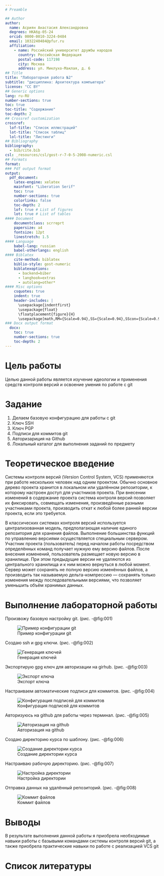 ```yaml
---
# Preamble

## Author
author:
  name: Асриян Анастасия Александровна
  degrees: НКАбд-05-24
  orcid: 0000-0010-3224-0484
  email: 1032240484@pfur.ru
  affiliation:
    - name: Российский университет дружбы народов
      country: Российская Федерация
      postal-code: 117198
      city: Москва
      address: ул. Миклухо-Маклая, д. 6
## Title
title: "Лабораторная работа №2"
subtitle: "дисциплина: Архитектура компьютера"
license: "CC BY"
## Generic options
lang: ru-RU
number-sections: true
toc: true
toc-title: "Содержание"
toc-depth: 2
## Crossref customization
crossref:
  lof-title: "Список иллюстраций"
  lot-title: "Список таблиц"
  lol-title: "Листинги"
## Bibliography
bibliography:
  - bib/cite.bib
csl: _resources/csl/gost-r-7-0-5-2008-numeric.csl
## Formats
format:
### Pdf output format
output:
  pdf_document:
    latex-engine: xelatex
    mainfont: "Liberation Serif"
    toc: true
    number-sections: true
    colorlinks: false
    toc-depth: 2
    lof: true # List of figures
    lot: true # List of tables
#### Document
    documentclass: scrreprt
    papersize: a4
    fontsize: 12pt
    linestretch: 1.5
#### Language
    babel-lang: russian
    babel-otherlangs: english
#### Biblatex
    cite-method: biblatex
    biblio-style: gost-numeric
    biblatexoptions:
      - backend=biber
      - langhook=extras
      - autolang=other*
#### Misc options
    csquotes: true
    indent: true
    header-includes: |
      \usepackage{indentfirst}
      \usepackage{float}
      \floatplacement{figure}{H}
      \usepackage[math,RM={Scale=0.94},SS={Scale=0.94},SScon={Scale=0.94},TT={Scale=MatchLowercase,FakeStretch=0.9},DefaultFeatures={Ligatures=Common}]{plex-otf}
### Docx output format
  docx:
    toc: true
    number-sections: true
    toc-depth: 2
---
```


# Цель работы

Целью данной работы является изучение идеологии и применения средств контроля версий и освоение умения по работе с git

# Задание

1. Делаем базовую конфигурацию для работы с git
2. Ключ SSH
3. Ключ PGP
4. Подписи для коммитов git
5. Авторизариция на Github
6. Локальный каталог для выполнения заданий по предмету

# Теоретическое введение

Системы контроля версий (Version Control System, VCS) применяются при работе нескольких человек над одним проектом. Обычно основное дерево проекта хранится в локальном или удалённом репозитории, к которому настроен доступ для участников проекта. При внесении изменений в содержание проекта система контроля версий позволяет их фиксировать, совмещать изменения, произведённые разными участниками проекта, производить откат к любой более ранней версии проекта, если это требуется.

В классических системах контроля версий используется централизованная модель, предполагающая наличие единого репозитория для хранения файлов. Выполнение большинства функций по управлению версиями осуществляется специальным сервером. Участник проекта (пользователь) перед началом работы посредством определённых команд получает нужную ему версию файлов. После внесения изменений, пользователь размещает новую версию в хранилище. При этом предыдущие версии не удаляются из центрального хранилища и к ним можно вернуться в любой момент. Сервер может сохранять не полную версию изменённых файлов, а производить так называемую дельта-компрессию — сохранять только изменения между последовательными версиями, что позволяет уменьшить объём хранимых данных.

# Выполнение лабораторной работы

Произвожу базовую настройку git. (рис. -@fig:001)

![Пример конфигурации git](image/1.jpg){#fig:001}

Создаю ssh и gpg ключи. (рис. -@fig:002)

![Генерация ключей](image/2.jpg){#fig:002}

Экспортирую gpg ключ для авторизации на girhub. (рис. -@fig:003)

![Экспорт ключа](image/3.jpg){#fig:003}

Настраиваем автоматические подписи для коммитов. (рис. -@fig:004)

![Конфигурация подписей для коммитов](image/4.jpg){#fig:004}

Авторизуюсь на github для работы через терминал. (рис. -@fig:005)

![Авторизация на github](image/5.jpg){#fig:005}

Создаю директорию курса по шаблону. (рис. -@fig:006)

![Создание директории курса](image/6.jpg){#fig:006}

Настраиваю рабочую директорию. (рис. -@fig:007)

![Настройка директории](image/7.jpg){#fig:007}

Отправка данных  на удалённый репозиторий. (рис. -@fig:008)

![Коммит файлов](image/8.jpg){#fig:008} 

# Выводы

В результате выполнения данной работы я приобрела необходимые навыки работы с базывыми командами системы контроля версий git, а также приобрела практические навыки по работе с реализацией VCS git 

# Список литературы{.unnumbered}

::: {#refs}
:::
